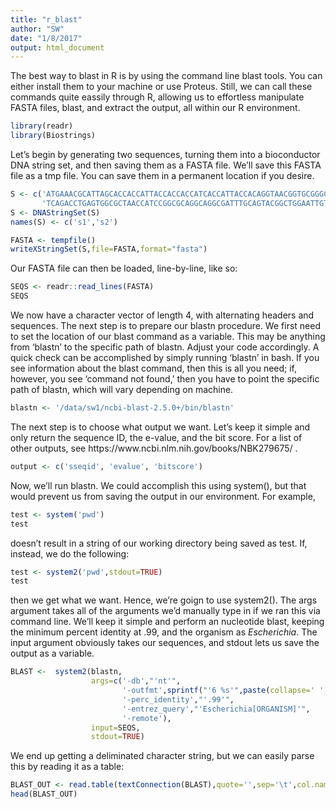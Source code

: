 ```yaml
---
title: "r_blast"
author: "SW"
date: "1/8/2017"
output: html_document
---
```


The best way to blast in R is by using the command line blast tools. You can either install them to your machine or use Proteus. Still, we can call these commands quite eassily through R, allowing us to effortless manipulate FASTA files, blast, and extract the output, all within our R environment.

```r
library(readr)
library(Biostrings)
```

Let's begin by generating two sequences, turning them into a bioconductor DNA string set, and then saving them as a FASTA file. We'll save this FASTA file as a tmp file. You can save them in a permanent location if you desire.

```r
S <- c('ATGAAACGCATTAGCACCACCATTACCACCACCATCACCATTACCACAGGTAACGGTGCGGGCTGA',
       'TCAGACCTGAGTGGCGCTAACCATCCGGCGCAGGCAGGCGATTTGCAGTACGGCTGGAATTGTCAC')
S <- DNAStringSet(S)
names(S) <- c('s1','s2')

FASTA <- tempfile()
writeXStringSet(S,file=FASTA,format="fasta")
```

Our FASTA file can then be loaded, line-by-line, like so:

```r
SEQS <- readr::read_lines(FASTA)
SEQS
```

We now have a character vector of length 4, with alternating headers and sequences. The next step is to prepare our blastn procedure. We first need to set the location of our blast command as a variable. This may be anything from 'blastn' to the specific path of blastn. Adjust your code accordingly. A quick check can be accomplished by simply running 'blastn' in bash. If you see information about the blast command, then this is all you need; if, however, you see 'command not found,' then you have to point the specific path of blastn, which will vary depending on machine.

```r
blastn <- '/data/sw1/ncbi-blast-2.5.0+/bin/blastn'
```

The next step is to choose what output we want. Let's keep it simple and only return the sequence ID, the e-value, and the bit score. For a list of other outputs, see https://www.ncbi.nlm.nih.gov/books/NBK279675/ .

```r
output <- c('sseqid', 'evalue', 'bitscore')
```

Now, we'll run blastn. We could accomplish this using system(), but that would prevent us from saving the output in our environment. For example, 

```r
test <- system('pwd')
test
```

doesn't result in a string of our working directory being saved as test. If, instead, we do the following:

```r
test <- system2('pwd',stdout=TRUE)
test
```

then we get what we want. Hence, we're goign to use system2(). The args argument takes all of the arguments we'd manually type in if we ran this via command line. We'll keep it simple and perform an nucleotide blast, keeping the minimum percent identity at .99, and the organism as *Escherichia*. The input argument obviously takes our sequences, and stdout lets us save the output as a variable.

```r
BLAST <-  system2(blastn,
                  args=c('-db',"'nt'",
                         '-outfmt',sprintf("'6 %s'",paste(collapse=' ',output)),
                         '-perc_identity',"'.99'",
                         '-entrez_query',"'Escherichia[ORGANISM]'",
                         '-remote'),
                  input=SEQS,
                  stdout=TRUE)
```

We end up getting a deliminated character string, but we can easily parse this by reading it as a table:

```r
BLAST_OUT <- read.table(textConnection(BLAST),quote='',sep='\t',col.names=output)
head(BLAST_OUT)
```